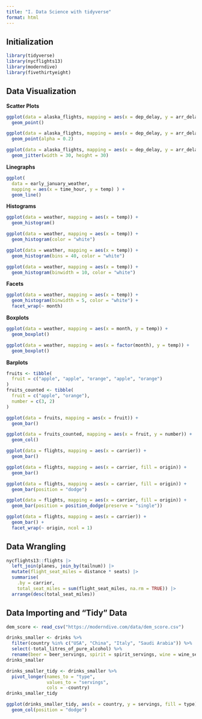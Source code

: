 ```yaml
---
title: "I. Data Science with tidyverse"
format: html
---
```


## Initialization

```r
library(tidyverse)
library(nycflights13)
library(moderndive)
library(fivethirtyeight)
```

## Data Visualization

**Scatter Plots**

```r
ggplot(data = alaska_flights, mapping = aes(x = dep_delay, y = arr_delay)) + 
  geom_point()
```

```r
ggplot(data = alaska_flights, mapping = aes(x = dep_delay, y = arr_delay)) + 
  geom_point(alpha = 0.2)
```

```r
ggplot(data = alaska_flights, mapping = aes(x = dep_delay, y = arr_delay)) + 
  geom_jitter(width = 30, height = 30)
```

**Linegraphs**

```r
ggplot(
  data = early_january_weather, 
  mapping = aes(x = time_hour, y = temp) ) +
  geom_line()
```

**Histograms**

```r
ggplot(data = weather, mapping = aes(x = temp)) +
  geom_histogram()
```

```r
ggplot(data = weather, mapping = aes(x = temp)) +
  geom_histogram(color = "white")
```

```r
ggplot(data = weather, mapping = aes(x = temp)) +
  geom_histogram(bins = 40, color = "white")
```

```r
ggplot(data = weather, mapping = aes(x = temp)) +
  geom_histogram(binwidth = 10, color = "white")
```

**Facets**

```r
ggplot(data = weather, mapping = aes(x = temp)) +
  geom_histogram(binwidth = 5, color = "white") +
  facet_wrap(~ month)
```

**Boxplots**

```r
ggplot(data = weather, mapping = aes(x = month, y = temp)) +
  geom_boxplot()
```

```r
ggplot(data = weather, mapping = aes(x = factor(month), y = temp)) +
  geom_boxplot()
```

**Barplots**

```r
fruits <- tibble(
  fruit = c("apple", "apple", "orange", "apple", "orange")
)
fruits_counted <- tibble(
  fruit = c("apple", "orange"),
  number = c(3, 2)
)
```

```r
ggplot(data = fruits, mapping = aes(x = fruit)) +
  geom_bar()
```

```r
ggplot(data = fruits_counted, mapping = aes(x = fruit, y = number)) +
  geom_col()
```

```r
ggplot(data = flights, mapping = aes(x = carrier)) +
  geom_bar()
```

```r
ggplot(data = flights, mapping = aes(x = carrier, fill = origin)) +
  geom_bar()

ggplot(data = flights, mapping = aes(x = carrier, fill = origin)) +
  geom_bar(position = "dodge")

ggplot(data = flights, mapping = aes(x = carrier, fill = origin)) +
  geom_bar(position = position_dodge(preserve = "single"))
```

```r
ggplot(data = flights, mapping = aes(x = carrier)) +
  geom_bar() +
  facet_wrap(~ origin, ncol = 1)
```

## Data Wrangling

```r
nycflights13::flights |> 
  left_join(planes, join_by(tailnum)) |> 
  mutate(flight_seat_miles = distance * seats) |> 
  summarise(
    .by = carrier, 
    total_seat_miles = sum(flight_seat_miles, na.rm = TRUE)) |> 
  arrange(desc(total_seat_miles))
```

## Data Importing and "Tidy" Data

```r
dem_score <- read_csv("https://moderndive.com/data/dem_score.csv")
```

```r
drinks_smaller <- drinks %>% 
  filter(country %in% c("USA", "China", "Italy", "Saudi Arabia")) %>% 
  select(-total_litres_of_pure_alcohol) %>% 
  rename(beer = beer_servings, spirit = spirit_servings, wine = wine_servings)
drinks_smaller
```

```r
drinks_smaller_tidy <- drinks_smaller %>% 
  pivot_longer(names_to = "type", 
               values_to = "servings", 
               cols = -country)
drinks_smaller_tidy
```

```r
ggplot(drinks_smaller_tidy, aes(x = country, y = servings, fill = type)) +
  geom_col(position = "dodge")
```

